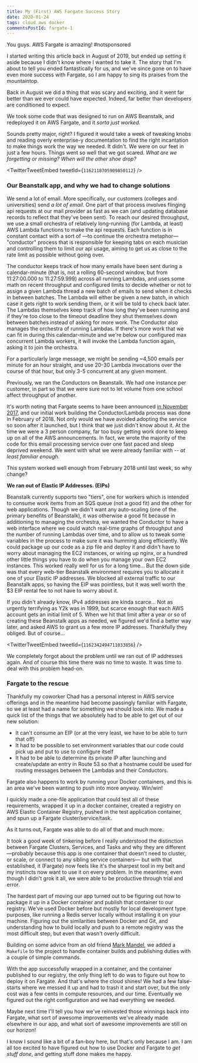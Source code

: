 ```yaml
---
title: My (First) AWS Fargate Success Story
date: 2020-01-24
tags: cloud aws docker
commentsPostId: fargate-1
---
```



You guys. AWS Fargate is amazing! #notsponsored

I started writing this article back in August of 2019, but ended up setting it aside because I didn't know where I wanted to take it. The story that I'm about to tell you ended fantastically for us, and we've since gone on to have even more success with Fargate, so I am happy to sing its praises from the mountaintop.

Back in August we did a thing that was scary and exciting, and it went far better than we ever could have expected. Indeed, far better than developers are conditioned to expect.

We took some code that was designed to run on AWS Beanstalk, and redeployed it on AWS Fargate, and it _sorta just worked._

Sounds pretty major, right? I figured it would take a week of tweaking knobs and reading overly enterprise-y documentation to find the right incantation to make things work the way we needed. It didn't. We were on our feet in just a few hours. Things went so well that we got scared. _What are we forgetting or missing? When will the other shoe drop?_

<TwitterTweetEmbed tweetId={`1162118705909850112`} />

### Our Beanstalk app, and why we had to change solutions

We send a lot of email. More specifically, our customers (colleges and universities) send _a lot of email_. One part of that process involves flinging api requests at our mail provider as fast as we can (and updating database records to reflect that they've been sent). To reach our desired throughput, we use a small orchestra of relatively long-running (for Lambda, at least) AWS Lambda functions to make the api requests. Each function is in constant contact with a sort of &mdash;to continue the orchestra metaphor&mdash; "conductor" process that is responsible for keeping tabs on each musician and controlling them to limit our api usage, aiming to get us as close to the rate limit as possible without going over.

The conductor keeps track of how many emails have been sent during a calendar-minute (that is, not a rolling 60-second window, but from 11:27:00.000 to 11:27:59.999) across all running Lambdas, and uses some math on recent throughput and configured limits to decide whether or not to assign a given Lambda thread a new batch of emails to send when it checks in between batches. The Lambda will either be given a new batch, in which case it gets right to work sending them, or it will be told to check back later. The Lambdas themselves keep track of how long they've been running and if they're too close to the timeout deadline they shut themselves down between batches instead of asking for more work. The Conductor also manages the orchestra of running Lambdas. If there's more work that we can fit in during this calendar-minute and we're below our configured max concurrent Lambda workers, it will invoke the Lambda function again, asking it to join the orchestra.

For a particularly large message, we might be sending ~4,500 emails per minute for an hour straight, and use 20-30 Lambda invocations over the course of that hour, but only 3-5 concurrent at any given moment.

Previously, we ran the Conductors on Beanstalk. We had one instance per customer, in part so that we were sure not to let volume from one school affect throughput of another.

It's worth noting that Fargate seems to have been announced [in November 2017][fargate-announcement], and our initial work building the Conductor/Lambda process was done in February of 2018. Not only would we have avoided adopting the service so soon after it launched, but I think that we just didn't know about it. At the time we were a 3 person company, far too busy getting work done to keep up on all of the AWS announcements. In fact, we wrote the majority of the code for this email processing service over one fast paced and sleep deprived weekend. We went with what we were already familiar with -- _at least familiar enough_.

This system worked well enough from February 2018 until last week, so why change?

**We ran out of Elastic IP Addresses. (EIPs)**

Beanstalk currently supports two "tiers", one for workers which is intended to consume work items from an SQS queue (not a good fit) and the other for web applications. Though we didn't want any auto-scaling (one of the primary benefits of Beanstalk), it was otherwise a good fit because in additioning to managing the orchestra, we wanted the Conductor to have a web interface where we could watch real-time graphs of throughput and the number of running Lambdas over time, and to allow us to tweak some variables in the process to make sure it was humming along efficiently. We could package up our code as a zip file and deploy it and didn't have to worry about managing the EC2 instances, or wiring up nginx, or a hundred other little things you have to do when you manage your own EC2 instances. This worked really well for us for a long time... But the down side was that every web-tier Beanstalk environment requires you to allocate it one of your Elastic IP addresses. We blocked all external traffic to our Beanstalk apps, so having the EIP was pointless, but it was well worth the $3 EIP rental fee to not have to worry about it.

If you didn't already know, IPv4 addresses are kinda scarce... Not as urgently terrifying as Y2k was in 1999, but scarce enough that each AWS account gets an initial limit of 5. When we hit that limit after a year or so of creating these Beanstalk apps as needed, we figured we'd find a better way later, and asked AWS to grant us a few more IP addresses. Thankfully they obliged. But of course...

<TwitterTweetEmbed tweetId={`1162342494711033856`} />

We completely forgot about the problem until we ran out of IP addresses again. And of course this time there was no time to waste. It was time to deal with this problem head-on.

### Fargate to the rescue

Thankfully my coworker Chad has a personal interest in AWS service offerings and in the meantime had become passingly familiar with Fargate, so we at least had a name for something we should look into. We made a quick list of the things that we absolutely had to be able to get out of our new solution:

- It can't consume an EIP (or at the very least, we have to be able to turn that off)
- It had to be possible to set environment variables that our code could pick up and put to use to configure itself
- It had to be able to determine its private IP after launching and create/update an entry in Route 53 so that a hostname could be used for routing messages between the Lambdas and their Conductors.

Fargate also happens to work by running your Docker containers, and this is an area we've been wanting to push into more anyway. Win/win!

I quickly made a one-file application that could test all of these requirements, wrapped it up in a docker container, created a registry on AWS Elastic Container Registry, pushed in the test application container, and spun up a Fargate cluster/service/task.

As it turns out, Fargate was able to do all of that and much more.

It took a good week of tinkering before I really understood the distinction between Fargate Clusters, Services, and Tasks and why they are different &mdash;probably because this app is one container that doesn't need to cluster, or scale, or connect to any sibling service containers&mdash; but with that established, it (Fargate) now feels like it's the sharpest tool in my belt and my instincts now want to use it on every problem. In the meantime, even though I didn't grok it all, we were able to be productive through trial and error.

The hardest part of moving our app turned out to be figuring out how to package it up in a Docker container and publish that container to our registry. We've used Docker before but mostly for local development type purposes, like running a Redis server locally without installing it on your machine. Figuring out the similarities between Docker and Git, and understanding how to build locally and push to a remote registry was the most difficult step, but even that wasn't overly difficult.

Building on some advice from an old friend [Mark Mandel](https://twitter.com/neurotic), we added a `Makefile` to the project to handle container builds and publishing duties with a couple of simple commands.

With the app successfully wrapped in a container, and the container published to our registry, the only thing left to do was to figure out how to deploy it on Fargate. And that's where the cloud shines! We had a few false-starts where we messed it up and had to trash it and start over, but the only cost was a few cents in compute resources, and our time. Eventually we figured out the right configuration and we had everything we needed.

Maybe next time I'll tell you how we've reinvested those winnings back into Fargate, what sort of awesome improvements we've already made elsewhere in our app, and what sort of awesome improvements are still on our horizon!

I know I sound like a bit of a fan-boy here, but that's only because I am. I am all too excited to have figured out how to use Docker and Fargate to _get stuff done_, and getting stuff done makes me happy.

[fargate-announcement]: https://aws.amazon.com/blogs/aws/aws-fargate/
